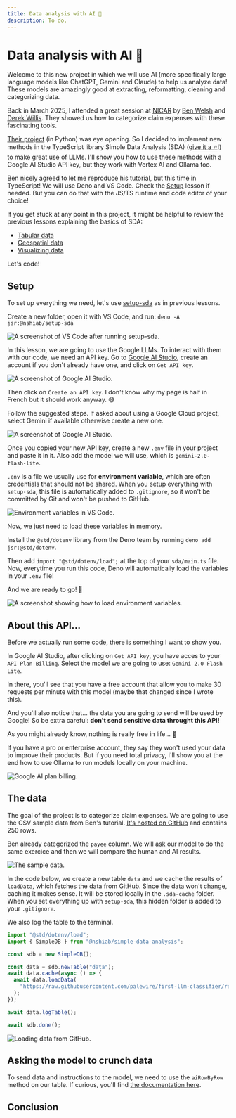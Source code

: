 ```yaml
---
title: Data analysis with AI 🤖
description: To do.
---
```



# Data analysis with AI 🤖

Welcome to this new project in which we will use AI (more specifically large language models like ChatGPT, Gemini and Claude) to help us analyze data! These models are amazingly good at extracting, reformatting, cleaning and categorizing data.

Back in March 2025, I attended a great session at [NICAR](https://www.ire.org/training/conferences/nicar-2025/) by [Ben Welsh](https://github.com/palewire) and [Derek Willis](https://thescoop.org/about/). They showed us how to categorize claim expenses with these fascinating tools.

[Their project](https://palewi.re/docs/first-llm-classifier) (in Python) was eye opening. So I decided to implement new methods in the TypeScript library Simple Data Analysis (SDA) ([give it a ⭐](https://github.com/nshiab/simple-data-analysis)!) to make great use of LLMs. I'll show you how to use these methods with a Google AI Studio API key, but they work with Vertex AI and Ollama too.

Ben nicely agreed to let me reproduce his tutorial, but this time in TypeScript! We will use Deno and VS Code. Check the [Setup](/first-steps/setup) lesson if needed. But you can do that with the JS/TS runtime and code editor of your choice! 

If you get stuck at any point in this project, it might be helpful to review the previous lessons explaining the basics of SDA:
- [Tabular data](/simple-data-analysis/tabular-data)
- [Geospatial data](/simple-data-analysis/geospatial-data)
- [Visualizing data](/simple-data-analysis/dataviz)

Let's code!

<NoticeIntro />

## Setup

To set up everything we need, let's use [setup-sda](https://jsr.io/@nshiab/setup-sda) as in previous lessons.

Create a new folder, open it with VS Code, and run: `deno -A jsr:@nshiab/setup-sda`

![A screenshot of VS Code after running setup-sda.](/assets/data-analysis-with-ai/setup.png)

In this lesson, we are going to use the Google LLMs. To interact with them with our code, we need an API key. Go to [Google AI Studio](https://aistudio.google.com/), create an account if you don't already have one, and click on `Get API key`.

![A screenshot of Google AI Studio.](/assets/data-analysis-with-ai/google-ai-studio.png)

Then click on `Create an API key`. I don't know why my page is half in French but it should work anyway. 😅

Follow the suggested steps. If asked about using a Google Cloud project, select Gemini if available otherwise create a new one.

![A screenshot of Google AI Studio.](/assets/data-analysis-with-ai/create-key.png)

Once you copied your new API key, create a new `.env` file in your project and paste it in it. Also add the model we will use, which is `gemini-2.0-flash-lite`.

`.env` is a file we usually use for **environment variable**, which are often credentials that should not be shared. When you setup everything with `setup-sda`, this file is automatically added to `.gitignore`, so it won't be committed by Git and won't be pushed to GitHub.

![Environment variables in VS Code.](/assets/data-analysis-with-ai/env.png)

Now, we just need to load these variables in memory.

Install the `@std/dotenv` library from the Deno team by running `deno add jsr:@std/dotenv`.

Then add `import "@std/dotenv/load";` at the top of your `sda/main.ts` file. Now, everytime you run this code, Deno will automatically load the variables in your `.env` file!

And we are ready to go! 🚀

![A screenshot showing how to load environment variables.](/assets/data-analysis-with-ai/load-env.png)

## About this API...

Before we actually run some code, there is something I want to show you.

In Google AI Studio, after clicking on `Get API key`, you have acces to your `API Plan Billing`. Select the model we are going to use: `Gemini 2.0 Flash Lite`.

In there, you'll see that you have a free account that allow you to make 30 requests per minute with this model (maybe that changed since I wrote this).

And you'll also notice that... the data you are going to send will be used by Google! So be extra careful: **don't send sensitive data throught this API!**

As you might already know, nothing is really free in life... 🥲

If you have a pro or enterprise account, they say they won't used your data to improve their products. But if you need total privacy, I'll show you at the end how to use Ollama to run models locally on your machine.

![Google AI plan billing.](/assets/data-analysis-with-ai/plan-billing.png)

## The data

The goal of the project is to categorize claim expenses. We are going to use the CSV sample data from Ben's tutorial. [It's hosted on GitHub](https://raw.githubusercontent.com/palewire/first-llm-classifier/refs/heads/main/_notebooks/sample.csv) and contains 250 rows.

Ben already categorized the `payee` column. We will ask our model to do the same exercice and then we will compare the human and AI results.

![The sample data.](/assets/data-analysis-with-ai/sample-data.png)

In the code below, we create a new table `data` and we cache the results of `loadData`, which fetches the data from GitHub. Since the data won't change, caching it makes sense. It will be stored locally in the `.sda-cache` folder. When you set everything up with `setup-sda`, this hidden folder is added to your `.gitignore`.

We also log the table to the terminal.

```ts showLineNumbers filename="sda/main.ts" {6-13}
import "@std/dotenv/load";
import { SimpleDB } from "@nshiab/simple-data-analysis";

const sdb = new SimpleDB();

const data = sdb.newTable("data");
await data.cache(async () => {
  await data.loadData(
    "https://raw.githubusercontent.com/palewire/first-llm-classifier/refs/heads/main/_notebooks/sample.csv",
  );
});

await data.logTable();

await sdb.done();
```

![Loading data from GitHub.](/assets/data-analysis-with-ai/loading-data.png)

## Asking the model to crunch data

To send data and instructions to the model, we need to use the `aiRowByRow` method on our table. If curious, you'll find [the documentation here](https://jsr.io/@nshiab/simple-data-analysis/doc/~/SimpleTable.prototype.aiRowByRow).



## Conclusion


<NoticeEnd />
